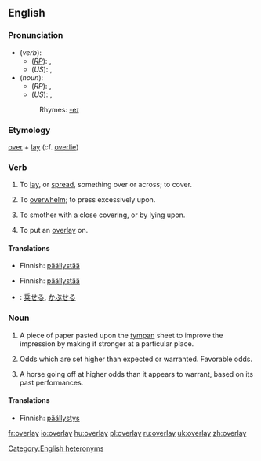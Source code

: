 {{wikipedia|dab=overlay}}
==English==

===Pronunciation===
* (''verb''):
** (''[[RP]]''): {{IPA|/ˌəʊvəˈleɪ/}}, {{SAMPA|/%@Uv@"leI/}}
** (''US''): {{IPA|/ˌoʊvɚˈleɪ/}}, {{SAMPA|/%oUv@`"leI/}}
* (''noun''):
** (''RP''): {{IPA|/ˈəʊvəleɪ/}}, {{SAMPA|/"@Uv@leI/}}
** (''US''): {{IPA|/ˈoʊvɚleɪ/}}, {{SAMPA|/"oUv@`leI/}}
*: Rhymes: [[Rhymes:English:-eɪ|-eɪ]]

===Etymology===
[[over]] + [[lay]] (cf. [[overlie]])

===Verb===
{{en-verb|overlays|overlaying|overlaid}}

# {{transitive}} To [[lay]], or [[spread]], something over or across; to cover.
# To [[overwhelm]]; to press excessively upon.
# {{transitive}} To smother with a close covering, or by lying upon.
# {{transitive}} {{printing}} To put an [[overlay#Noun|overlay]] on.

====Translations====
{{trans-top|To lay, or spread, something over or across; to cover}}
* Finnish: [[päällystää]]
{{trans-mid}}
{{trans-bottom}}

{{trans-top|To overwhelm; to press excessively upon}}
{{trans-mid}}
{{trans-bottom}}

{{trans-top|To smother with a close covering, or by lying upon}}
{{trans-mid}}
{{trans-bottom}}

{{trans-top|To put an overlay on}}
* Finnish: [[päällystää]]
{{trans-mid}}
{{trans-bottom}}

{{checktrans-top}}
* {{ttbc|Japanese}}: [[乗せる]], [[かぶせる]]
{{checktrans-mid}}
{{checktrans-bottom}}

===Noun===
{{en-noun}}

# {{printing}} A piece of paper pasted upon the [[tympan]] sheet to improve the impression by making it stronger at a particular place.
# {{betting}} Odds which are set higher than expected or warranted.  Favorable odds.
# {{horse racing}} A horse going off at higher odds than it appears to warrant, based on its past performances.

====Translations====
* Finnish: [[päällystys]]

[[Category:English heteronyms]]

[[fr:overlay]]
[[io:overlay]]
[[hu:overlay]]
[[pl:overlay]]
[[ru:overlay]]
[[uk:overlay]]
[[zh:overlay]]